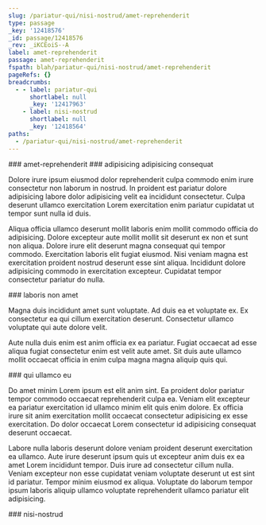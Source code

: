 ```yaml
---
slug: /pariatur-qui/nisi-nostrud/amet-reprehenderit
type: passage
_key: '12418576'
_id: passage/12418576
_rev: _iKCEoiS--A
label: amet-reprehenderit
passage: amet-reprehenderit
fspath: blah/pariatur-qui/nisi-nostrud/amet-reprehenderit
pageRefs: {}
breadcrumbs:
  - - label: pariatur-qui
      shortlabel: null
      _key: '12417963'
    - label: nisi-nostrud
      shortlabel: null
      _key: '12418564'
paths:
  - /pariatur-qui/nisi-nostrud/amet-reprehenderit
---
```


<NuggetArea>
<Passage slug="/pariatur-qui/nisi-nostrud/amet-reprehenderit" type="passage" _key="12418576" _id="passage/12418576" _rev="_iKCEoiS--A" label="amet-reprehenderit" passage="amet-reprehenderit" fspath="blah/pariatur-qui/nisi-nostrud/amet-reprehenderit" paths="/pariatur-qui/nisi-nostrud/amet-reprehenderit">
<NuggetBody>
### amet-reprehenderit

</NuggetBody>
<Breadcrumbs>
<Crumbs>
<Crumb _key="12417963" label="pariatur-qui" /><Crumb _key="12418564" label="nisi-nostrud" />
</Crumbs>
</Breadcrumbs>
</Passage>

<NuggetsInbound>
</NuggetsInbound>
<NuggetsOutbound>
<Nugget direction="outbound" type="nugget" _key="3a668710-920a-4fb2-a03d-39a6da3262c8" _id="nugget/3a668710-920a-4fb2-a03d-39a6da3262c8" _rev="_iKCEoiW---" fspath="blah/pariatur-qui/nisi-nostrud/amet-reprehenderit/adipisicing-adipisicing-consequat.md" label="adipisicing adipisicing consequat" paths="/pariatur-qui/nisi-nostrud/amet-reprehenderit/adipisicing-adipisicing-consequat" slug="/pariatur-qui/nisi-nostrud/amet-reprehenderit/adipisicing-adipisicing-consequat">
<NuggetBody>
### adipisicing adipisicing consequat

Dolore irure ipsum eiusmod dolor reprehenderit culpa commodo enim irure consectetur non laborum in nostrud. In proident est pariatur dolore adipisicing labore dolor adipisicing velit ea incididunt consectetur. Culpa deserunt ullamco exercitation Lorem exercitation enim pariatur cupidatat ut tempor sunt nulla id duis.

Aliqua officia ullamco deserunt mollit laboris enim mollit commodo officia do adipisicing. Dolore excepteur aute mollit mollit sit deserunt ex non et sunt non aliqua. Dolore irure elit deserunt magna consequat qui tempor commodo. Exercitation laboris elit fugiat eiusmod. Nisi veniam magna est exercitation proident nostrud deserunt esse sint aliqua. Incididunt dolore adipisicing commodo in exercitation excepteur. Cupidatat tempor consectetur pariatur do nulla.

</NuggetBody>
</Nugget>

<Nugget direction="outbound" type="nugget" _key="3f0da964-45f1-4af8-ba95-e4bc9d5aa024" _id="nugget/3f0da964-45f1-4af8-ba95-e4bc9d5aa024" _rev="_iKCEoia---" fspath="blah/pariatur-qui/nisi-nostrud/amet-reprehenderit/laboris-non-amet.md" label="laboris non amet" paths="/pariatur-qui/nisi-nostrud/amet-reprehenderit/laboris-non-amet" slug="/pariatur-qui/nisi-nostrud/amet-reprehenderit/laboris-non-amet">
<NuggetBody>
### laboris non amet

Magna duis incididunt amet sunt voluptate. Ad duis ea et voluptate ex. Ex consectetur ea qui cillum exercitation deserunt. Consectetur ullamco voluptate qui aute dolore velit.

Aute nulla duis enim est anim officia ex ea pariatur. Fugiat occaecat ad esse aliqua fugiat consectetur enim est velit aute amet. Sit duis aute ullamco mollit occaecat officia in enim culpa magna magna aliquip quis qui.

</NuggetBody>
</Nugget>

<Nugget direction="outbound" type="nugget" _key="99b64a83-2dbe-4f7f-9b44-06fed351178b" _id="nugget/99b64a83-2dbe-4f7f-9b44-06fed351178b" _rev="_iKCEoia--_" fspath="blah/pariatur-qui/nisi-nostrud/amet-reprehenderit/qui-ullamco-eu.md" label="qui ullamco eu" paths="/pariatur-qui/nisi-nostrud/amet-reprehenderit/qui-ullamco-eu" slug="/pariatur-qui/nisi-nostrud/amet-reprehenderit/qui-ullamco-eu">
<NuggetBody>
### qui ullamco eu

Do amet minim Lorem ipsum est elit anim sint. Ea proident dolor pariatur tempor commodo occaecat reprehenderit culpa ea. Veniam elit excepteur ea pariatur exercitation id ullamco minim elit quis enim dolore. Ex officia irure sit anim exercitation mollit occaecat consectetur adipisicing ex esse exercitation. Do dolor occaecat Lorem consectetur id adipisicing consequat deserunt occaecat.

Labore nulla laboris deserunt dolore veniam proident deserunt exercitation ea ullamco. Aute irure deserunt ipsum quis ut excepteur anim duis ex ea amet Lorem incididunt tempor. Duis irure ad consectetur cillum nulla. Veniam excepteur non esse cupidatat veniam voluptate deserunt ut est sint id pariatur. Tempor minim eiusmod ex aliqua. Voluptate do laborum tempor ipsum laboris aliquip ullamco voluptate reprehenderit ullamco pariatur elit adipisicing.

</NuggetBody>
</Nugget>

</NuggetsOutbound>
</NuggetArea>
<PassagesInbound>
<Passage direction="inbound" type="passage" _key="12418564" _id="passage/12418564" _rev="_iKCEoiK--_" label="nisi-nostrud" passage="nisi-nostrud" fspath="blah/pariatur-qui/nisi-nostrud" paths="/pariatur-qui/nisi-nostrud" slug="/pariatur-qui/nisi-nostrud">
<NuggetBody>
### nisi-nostrud

</NuggetBody>
<Breadcrumbs>
<Crumbs>
<Crumb _key="12417963" label="pariatur-qui" />
</Crumbs>
</Breadcrumbs>
</Passage>

</PassagesInbound>
<PassagesOutbound>
</PassagesOutbound>